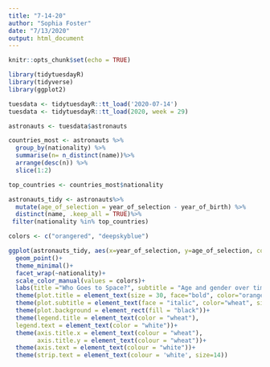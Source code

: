 ```yaml
---
title: "7-14-20"
author: "Sophia Foster"
date: "7/13/2020"
output: html_document
---
```


```r
knitr::opts_chunk$set(echo = TRUE)
```

```r
library(tidytuesdayR)
library(tidyverse)
library(ggplot2)
```

```r
tuesdata <- tidytuesdayR::tt_load('2020-07-14')
tuesdata <- tidytuesdayR::tt_load(2020, week = 29)

astronauts <- tuesdata$astronauts
```

```r
countries_most <- astronauts %>%
  group_by(nationality) %>%
  summarise(n= n_distinct(name))%>%
  arrange(desc(n)) %>%
  slice(1:2)

top_countries <- countries_most$nationality

astronauts_tidy <- astronauts%>%
  mutate(age_of_selection = year_of_selection - year_of_birth) %>%
  distinct(name, .keep_all = TRUE)%>%
 filter(nationality %in% top_countries)
```

```r
colors <- c("orangered", "deepskyblue")

ggplot(astronauts_tidy, aes(x=year_of_selection, y=age_of_selection, color = sex))+
  geom_point()+
  theme_minimal()+
  facet_wrap(~nationality)+
  scale_color_manual(values = colors)+
  labs(title ="Who Goes to Space?", subtitle = "Age and gender over time for astronauts from the world's leaders countries in space", color="Sex:", x="Year of Selection", y="Age of Selection")+
  theme(plot.title = element_text(size = 30, face="bold", color="orangered"))+
  theme(plot.subtitle = element_text(face = "italic", color="wheat", size = 15))+
  theme(plot.background = element_rect(fill = "black"))+
  theme(legend.title = element_text(color = "wheat"),
  legend.text = element_text(color = "white"))+
  theme(axis.title.x = element_text(colour = "wheat"),
        axis.title.y = element_text(colour = "wheat"))+
  theme(axis.text = element_text(colour = "white"))+
  theme(strip.text = element_text(colour = 'white', size=14))
```

